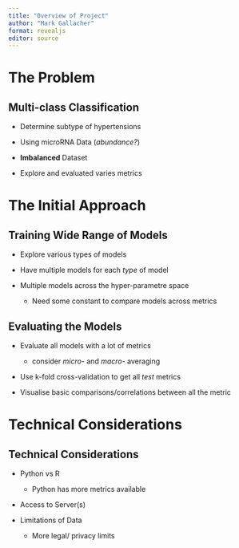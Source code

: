 ```yaml
---
title: "Overview of Project"
author: "Mark Gallacher"
format: revealjs
editor: source
---
```


# The Problem

## Multi-class Classification

-   Determine subtype of hypertensions

-   Using microRNA Data (*abundance?*)

-   **Imbalanced** Dataset

-   Explore and evaluated varies metrics

# The Initial Approach

## Training Wide Range of Models

-   Explore various types of models

-   Have multiple models for each *type* of model

-   Multiple models across the hyper-parametre space

    - Need some constant to compare models across metrics

## Evaluating the Models

-   Evaluate all models with a lot of metrics

    - consider *micro-* and *macro-* averaging

-   Use k-fold cross-validation to get all *test* metrics

-   Visualise basic comparisons/correlations between all the metric

# Technical Considerations

## Technical Considerations

-   Python vs R

    -   Python has more metrics available

-   Access to Server(s)

-   Limitations of Data

    -   More legal/ privacy limits

